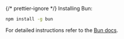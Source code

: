 {/* prettier-ignore */}
Installing Bun:

```sh
npm install -g bun
```

For detailed instructions refer to the
[Bun docs](https://bun.sh/docs/installation).
